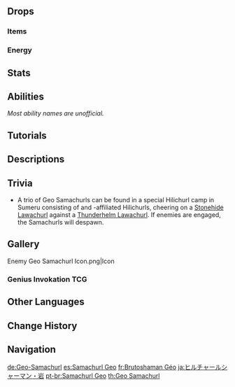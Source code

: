 {{Enemy Infobox
|image    = Enemy Geo Samachurl.png
|dmgtype  = Physical
|dmgtype2 = Geo
|weakpoint = yes
|family   = Hilichurls
|group    = Samachurls
|type     = Common Enemies
|ability1 = Geo Construct
}}
{{Enemy Intro}}

==Drops==
===Items===
{{Drops Table|type=Samachurls}}

===Energy===
{{Energy Drops
|type  = Geo
|hp1   = 60
|p1    = 1
|hp2   = 0
|p2    = 1
}}

==Stats==
{{Enemy Stats
|geo_res      = 50%
|hp_type      = 1
|hp_ratio     = 1
|atk_ratio    = 4
}}

==Abilities==
''Most ability names are unofficial.''
{{Enemy Attacks
|name_1 = Rock Spikes
|desc_1 = Summons rock spikes that erupt from the ground at the player's location, dealing '''50% ATK''' as {{Color|Geo DMG}}.

|name_2 = Summoning of Stones
|desc_2 = Summons pillars below itself and any nearby Samachurls, [[Hilichurl Shooters]], and [[Abyss Mages]], giving them a higher ground to attack. [[Blunt Attack]]s are the most effective at damaging these pillars.
{{Elemental Shield Data|Geo|12|cryoonly=1}}
|file_2 = Geo Samachurl Rock Pillar

|name_3 = Shattering Shockwaves
|desc_3 = Periodically releases shockwaves around the summoned pillars, dealing '''100% ATK''' as {{Color|Geo DMG}}.
|file_3 = Geo Samachurl Rock Pillar Blast

|name_4 = Staff Strike
|desc_4 = If the player is within melee range, swings its staff at the player, dealing '''100% ATK''' as {{Color|Physical DMG}} and knocking the player back. The Samachurl also falls in the process due to the staff's weight. The Samachurl will not perform this attack while it is on top of a pillar.
}}

==Tutorials==
{{Tutorial|Geo Samachurl}}

==Descriptions==
{{Description|A wizened, mumbling hilichurl, one that listens to the strength of Geo.<br>Hilichurls especially gifted in commanding the elements who often reach the zenith of their skill in their twilight years. To the persevering mountains, these old hilichurls are but children, but their memories and experiences have guided them towards gaining power over rock and stone.|[[Archive]]}}

==Trivia==
*A trio of Geo Samachurls can be found in a special Hilichurl camp in Sumeru consisting of {{Electro}} and {{Geo}}-affiliated Hilichurls, cheering on a [[Stonehide Lawachurl]] against a [[Thunderhelm Lawachurl]]. If enemies are engaged, the Samachurls will despawn.

==Gallery==
<gallery>
Enemy Geo Samachurl Icon.png|Icon
</gallery>

===Genius Invokation TCG===
{{Genius Invokation TCG Cards by Featured Gallery}}

==Other Languages==
{{Other Languages
|en      = Geo Samachurl
|zhs     = 岩丘丘萨满
|zhs_rm  = Yán Qiūqiū Sàmǎn
|zht     = 岩丘丘薩滿
|zht_rm  = Yán Qiūqiū Sàmǎn
|zh_tl   = {{Lex|Geo|zh}} Hilichurl Shaman
|ja      = ヒルチャールシャーマン・岩
|ja_rm   = Hiruchaaru Shaaman - Iwa
|ja_tl   = Hilichurl Shaman: {{Lex|Geo|ja}}
|ko      = 바위 츄츄 샤먼
|ko_tl   = {{Lex|Geo|ko}} Hilichurl Shaman
|es      = Samachurl Geo
|es_tl   = Geo Samachurl
|fr      = Brutoshaman Géo
|fr_tl   = Geo {{Lex|Samachurl|fr}}
|ru      = Гео шамачурл
|ru_tl   = Geo Samachurl
|th      = Geo Samachurl
|vi      = Phù Thủy Hilichurl Nham
|vi_tl   = Geo Hilichurl Sorcerer
|de      = Geo-Samachurl
|de_tl   = Geo Samachurl
|id      = Geo Samachurl
|pt      = Samachurl Geo
|pt_tl   = Geo Samachurl
|tr      = Toprak Dağ Şamanı
|tr_tl   = {{Lex|Geo|tr}} {{Lex|Samachurl|tr}}
|it      = Sciamachurl di Geo
|it_tl   = 
}}

==Change History==
{{Change History|1.0}}

==Navigation==
{{Enemy Navbox|type=Common}}

[[de:Geo-Samachurl]]
[[es:Samachurl Geo]]
[[fr:Brutoshaman Géo]]
[[ja:ヒルチャールシャーマン・岩]]
[[pt-br:Samachurl Geo]]
[[th:Geo Samachurl]]